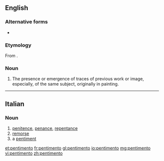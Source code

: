 ==English==
{{wikipedia}}

===Alternative forms===
* {{l/en|pentiment}}

===Etymology===
From {{etyl|it|en}} {{term|pentimento|lang=it}}.

===Noun===
{{en-noun|pentimenti}}

# The presence or emergence of traces of previous work or image, especially, of the same subject, originally in painting.

----

==Italian==

===Noun===
{{it-noun|m}}

# [[penitence]], [[penance]], [[repentance]]
# [[remorse]]
# a [[pentiment]]

[[et:pentimento]]
[[fr:pentimento]]
[[gl:pentimento]]
[[io:pentimento]]
[[mg:pentimento]]
[[vi:pentimento]]
[[zh:pentimento]]
